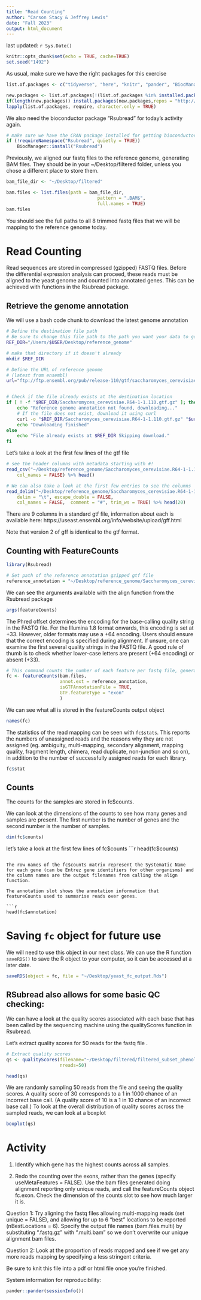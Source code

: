 ```yaml
---
title: "Read Counting"
author: "Carson Stacy & Jeffrey Lewis"
date: "Fall 2023"
output: html_document
---
```


last updated: `r Sys.Date()`

```r
knitr::opts_chunk$set(echo = TRUE, cache=TRUE)
set.seed("1492")
```






As usual, make sure we have the right packages for this exercise

```r
list.of.packages <- c("tidyverse", "here", "knitr", "pander", "BiocManager")

new.packages <- list.of.packages[!(list.of.packages %in% installed.packages()[,"Package"])]
if(length(new.packages)) install.packages(new.packages,repos = "http://cran.us.r-project.org")
lapply(list.of.packages, require, character.only = TRUE)

```

We also need the bioconductor package "Rsubread" for today's activity again.

```r
# make sure we have the CRAN package installed for getting bioconductor packages
if (!requireNamespace("Rsubread", quietly = TRUE))
    BiocManager::install("Rsubread")
```

Previously, we aligned our fastq files to the reference genome, generating BAM files. They should be in your ~/Desktop/filtered folder, unless you chose a different place to store them.
```r

bam_file_dir <- "~/Desktop/filtered"

bam.files <- list.files(path = bam_file_dir, 
                                  pattern = ".BAM$", 
                                  full.names = TRUE)
bam.files
```

You should see the full paths to all 8 trimmed fastq files that we will be mapping to the reference genome today.

# Read Counting

Read sequences are stored in compressed (gzipped) FASTQ files. Before the differential expression analysis can proceed, these reads must be aligned to the yeast genome and counted into annotated genes. This can be achieved with functions in the Rsubread package.

## Retrieve the genome annotation

We will use a bash code chunk to download the latest genome annotation
```bash
# Define the destination file path
# Be sure to change this file path to the path you want your data to go
REF_DIR="/Users/$USER/Desktop/reference_genome"

# make that directory if it doesn't already
mkdir $REF_DIR

# Define the URL of reference genome
# (latest from ensembl)
url="ftp://ftp.ensembl.org/pub/release-110/gtf/saccharomyces_cerevisiae/Saccharomyces_cerevisiae.R64-1-1.110.gtf.gz"


# Check if the file already exists at the destination location
if [ ! -f "$REF_DIR/Saccharomyces_cerevisiae.R64-1-1.110.gtf.gz" ]; then
    echo "Reference genome annotation not found, downloading..."
    # If the file does not exist, download it using curl
    curl -o "$REF_DIR/Saccharomyces_cerevisiae.R64-1-1.110.gtf.gz" "$url"
    echo "Downloading finished"
else
    echo "File already exists at $REF_DIR Skipping download."
fi
```
Let's take a look at the first few lines of the gtf file

```r
# see the header columns with metadata starting with #!
read_csv("~/Desktop/reference_genome/Saccharomyces_cerevisiae.R64-1-1.110.gtf.gz", 
    col_names = FALSE) %>% head()

# We can also take a look at the first few entries to see the columns
read_delim("~/Desktop/reference_genome/Saccharomyces_cerevisiae.R64-1-1.110.gtf.gz", 
    delim = "\t", escape_double = FALSE, 
    col_names = FALSE,  comment = "#", trim_ws = TRUE) %>% head(20)
```
There are 9 columns in a standard gtf file, information about each is available here: https://useast.ensembl.org/info/website/upload/gff.html

Note that version 2 of gff is identical to the gtf format.

## Counting with FeatureCounts

```r
library(Rsubread)

# Set path of the reference annotation gzipped gtf file
reference_annotation = "~/Desktop/reference_genome/Saccharomyces_cerevisiae.R64-1-1.110.gtf.gz"
```

We can see the arguments available with the align function from the Rsubread package
```r
args(featureCounts)
```
The Phred offset determines the encoding for the base-calling quality string in the
FASTQ file. For the Illumina 1.8 format onwards, this encoding is set at +33.
However, older formats may use a +64 encoding. Users should ensure that the
correct encoding is specified during alignment. If unsure, one can examine the first
several quality strings in the FASTQ file. A good rule of thumb is to check whether
lower-case letters are present (+64 encoding) or absent (+33).

```r

# This command counts the number of each feature per fastq file, generating an output we can use later.
fc <- featureCounts(bam.files,
                    annot.ext = reference_annotation,
                    isGTFAnnotationFile = TRUE,
                    GTF.featureType = "exon"
                    )
```

We can see what all is stored in the featureCounts output object
```r
names(fc)
```

The statistics of the read mapping can be seen with `fc$stats`. This reports the numbers of unassigned reads and the reasons why they are not assigned (eg. ambiguity, multi-mapping, secondary alignment, mapping quality, fragment length, chimera, read duplicate, non-junction and so on), in addition to the number of successfully assigned reads for each library.

```r
fc$stat
```

## Counts
The counts for the samples are stored in fc$counts.

We can look at the dimensions of the counts to see how many genes and samples are present. The first number is the number of genes and the second number is the number of samples.
```r
dim(fc$counts)
```

let's take a look at the first few lines of fc$counts
```r
head(fc$counts)
```

The row names of the fc$counts matrix represent the Systematic Name for each gene (can be Entrez gene identifiers for other organisms) and the column names are the output filenames from calling the align function. 

The annotation slot shows the annotation information that featureCounts used to summarise reads over genes.

```r
head(fc$annotation)
```


# Saving `fc` object for future use

We will need to use this object in our next class. We can use the R function `saveRDS()` to save the R object to your computer, so it can be accessed at a later date.

```r
saveRDS(object = fc, file = "~/Desktop/yeast_fc_output.Rds")
```


## RSubread also allows for some basic QC checking:

We can have a look at the quality scores associated with each base that has been called by the sequencing machine using the qualityScores function in Rsubread.

Let’s extract quality scores for 50 reads for the fastq file .

```r
# Extract quality scores
qs <- qualityScores(filename="~/Desktop/filtered/filtered_subset_phenol_heat_rep4_rfastp_R1.fastq.gz",
                    nreads=50)

head(qs)
```
We are randomly sampling 50 reads from the file and seeing the quality scores. A quality score of 30 corresponds to a 1 in 1000 chance of an incorrect base call. (A quality score of 10 is a 1 in 10 chance of an incorrect base call.) To look at the overall distribution of quality scores across the sampled reads, we can look at a boxplot
```r
boxplot(qs)
```

# Activity
   
1. Identify which gene has the highest counts across all samples.

2. Redo the counting over the exons, rather than the genes (specify useMetaFeatures = FALSE). Use the bam files generated doing alignment reporting only unique reads, and call the featureCounts object fc.exon. Check the dimension of the counts slot to see how much larger it is.


Question 1: Try aligning the fastq files allowing multi-mapping reads (set unique = FALSE), and allowing for up to 6 “best” locations to be reported (nBestLocations = 6). Specify the output file names (bam.files.multi) by substituting “.fastq.gz” with “.multi.bam” so we don’t overwrite our unique alignment bam files.

Question 2: Look at the proportion of reads mapped and see if we get any more reads mapping by specifying a less stringent criteria.









Be sure to knit this file into a pdf or html file once you're finished.

System information for reproducibility:

```r
pander::pander(sessionInfo())
```


